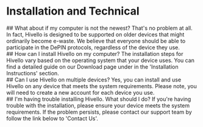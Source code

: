 # Installation and Technical

<div className="flex flex-col gap-6 mt-4">
  <div className="px-4 pb-4 block ring-2 ring-transparent rounded-xl bg-white/50 dark:bg-black/50 border border-gray-100 shadow-md dark:shadow-none shadow-gray-300/10 dark:border-gray-800/50 overflow-hidden w-full">
    ## What about if my computer is not the newest?
    <span className="inline-block mt-4">
      That's no problem at all. In fact, Hivello is designed to be supported on older devices that might ordinarily become e-waste. We believe that everyone should be able to participate in the DePIN protocols, regardless of the device they use. 
    </span>
  </div>


  <div className="px-4 pb-4 block ring-2 ring-transparent rounded-xl bg-white/50 dark:bg-black/50 border border-gray-100 shadow-md dark:shadow-none shadow-gray-300/10 dark:border-gray-800/50 overflow-hidden w-full">
    ## How can I install Hivello on my computer?
    <span className="inline-block mt-4">
      The installation steps for Hivello vary based on the operating system that your device uses. You can find a detailed guide on our Download page under in the 'Installation Instructions' section.
    </span>
  </div>


  <div className="px-4 pb-4 block ring-2 ring-transparent rounded-xl bg-white/50 dark:bg-black/50 border border-gray-100 shadow-md dark:shadow-none shadow-gray-300/10 dark:border-gray-800/50 overflow-hidden w-full">
    ## Can I use Hivello on multiple devices?
    <span className="inline-block mt-4">
      Yes, you can install and use Hivello on any device that meets the system requirements. Please note, you will need to create a new account for each device you use.
    </span>
  </div>

  <div className="px-4 pb-4 block ring-2 ring-transparent rounded-xl bg-white/50 dark:bg-black/50 border border-gray-100 shadow-md dark:shadow-none shadow-gray-300/10 dark:border-gray-800/50 overflow-hidden w-full">
    ## I'm having trouble installing Hivello. What should I do?
    <span className="inline-block mt-4">
      If you're having trouble with the installation, please ensure your device meets the system requirements. If the problem persists, please contact our support team by follow the link below to 'Contact Us'.
    </span>
  </div>
</div>
